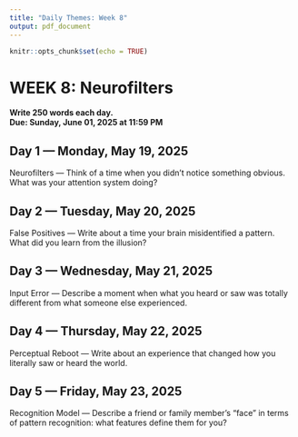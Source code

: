 ```yaml
---
title: "Daily Themes: Week 8"
output: pdf_document
---
```


```r
knitr::opts_chunk$set(echo = TRUE)
```

# WEEK 8: Neurofilters

**Write 250 words each day.**  
**Due: Sunday, June 01, 2025 at 11:59 PM**

## Day 1 — Monday, May 19, 2025

Neurofilters — Think of a time when you didn’t notice something obvious. What was your attention system doing?

## Day 2 — Tuesday, May 20, 2025

False Positives — Write about a time your brain misidentified a pattern. What did you learn from the illusion?

## Day 3 — Wednesday, May 21, 2025

Input Error — Describe a moment when what you heard or saw was totally different from what someone else experienced.

## Day 4 — Thursday, May 22, 2025

Perceptual Reboot — Write about an experience that changed how you literally saw or heard the world.

## Day 5 — Friday, May 23, 2025

Recognition Model — Describe a friend or family member’s “face” in terms of pattern recognition: what features define them for you?

